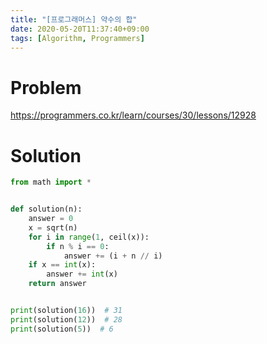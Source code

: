```yaml
---
title: "[프로그래머스] 약수의 합"
date: 2020-05-20T11:37:40+09:00
tags: [Algorithm, Programmers]
---
```


# Problem

<https://programmers.co.kr/learn/courses/30/lessons/12928>

# Solution

```py
from math import *


def solution(n):
    answer = 0
    x = sqrt(n)
    for i in range(1, ceil(x)):
        if n % i == 0:
            answer += (i + n // i)
    if x == int(x):
        answer += int(x)
    return answer


print(solution(16))  # 31
print(solution(12))  # 28
print(solution(5))  # 6
```
